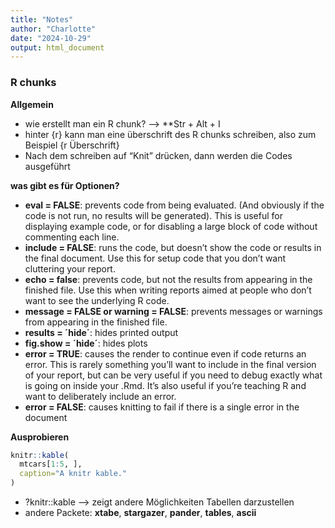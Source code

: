 ```yaml
---
title: "Notes"
author: "Charlotte"
date: "2024-10-29"
output: html_document
---
```

### R chunks

**Allgemein**

-   wie erstellt man ein R chunk? --\> \*\*Str + Alt + I
-   hinter {r} kann man eine überschrift des R chunks schreiben, also zum Beispiel {r Überschrift}
-   Nach dem schreiben auf "Knit" drücken, dann werden die Codes ausgeführt

**was gibt es für Optionen?**

-   **eval = FALSE**: prevents code from being evaluated. (And obviously if the code is not run, no results will be generated). This is useful for displaying example code, or for disabling a large block of code without commenting each line.
-   **include = FALSE**: runs the code, but doesn’t show the code or results in the final document. Use this for setup code that you don’t want cluttering your report.
-   **echo = false**: prevents code, but not the results from appearing in the finished file. Use this when writing reports aimed at people who don’t want to see the underlying R code.
-   **message = FALSE or warning = FALSE**: prevents messages or warnings from appearing in the finished file.
-   **results = ´hide´**: hides printed output
-   **fig.show = ´hide´**: hides plots
-   **error = TRUE**: causes the render to continue even if code returns an error. This is rarely something you’ll want to include in the final version of your report, but can be very useful if you need to debug exactly what is going on inside your .Rmd. It’s also useful if you’re teaching R and want to deliberately include an error.
-   **error = FALSE**: causes knitting to fail if there is a single error in the document

**Ausprobieren**

```r
knitr::kable(
  mtcars[1:5, ],
  caption="A knitr kable."
)
```

- ?knitr::kable --> zeigt andere Möglichkeiten Tabellen darzustellen
- andere Packete: **xtabe**, **stargazer**, **pander**, **tables**, **ascii**